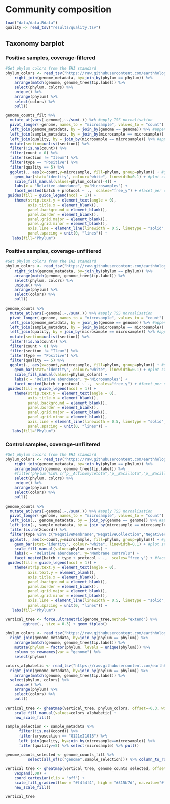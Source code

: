 # Community composition

```r
load("data/data.Rdata")
quality <- read_tsv("results/quality.tsv")
```

## Taxonomy barplot

### Positive samples, coverage-filtered

```r
#Get phylum colors from the EHI standard
phylum_colors <- read_tsv("https://raw.githubusercontent.com/earthhologenome/EHI_taxonomy_colour/main/ehi_phylum_colors.tsv") %>%
    right_join(genome_metadata, by=join_by(phylum == phylum)) %>%
    arrange(match(genome, genome_tree$tip.label)) %>%
    select(phylum, colors) %>% 
    unique() %>%
    arrange(phylum) %>%
    select(colors) %>%
    pull()

genome_counts_filt %>%
  mutate_at(vars(-genome),~./sum(.)) %>% #apply TSS nornalisation
  pivot_longer(-genome, names_to = "microsample", values_to = "count") %>% #reduce to minimum number of columns
  left_join(genome_metadata, by = join_by(genome == genome)) %>% #append genome metadata
  left_join(sample_metadata, by = join_by(microsample == microsample)) %>% #append sample metadata
  left_join(quality, by = join_by(microsample == microsample)) %>% #append sample metadata
  mutate(section=unlist(section)) %>%
  filter(!is.na(count)) %>%
  filter(count > 0) %>%
  filter(section != "Ileum") %>%
  filter(type == "Positive") %>%
  filter(quality == 5) %>%
  ggplot(., aes(x=count,y=microsample, fill=phylum, group=phylum)) + #grouping enables keeping the same sorting of taxonomic units
    geom_bar(stat="identity", colour="white", linewidth=0.1) + #plot stacked bars with white borders
    scale_fill_manual(values=phylum_colors[-4]) +
    labs(x = "Relative abundance", y="Microsamples") +
    facet_nested(batch + protocol ~ .,  scales="free_y") + #facet per day and treatment
 guides(fill = guide_legend(ncol = 1)) +
    theme(strip.text.y = element_text(angle = 0),
          axis.title.x = element_blank(),
          panel.background = element_blank(),
          panel.border = element_blank(),
          panel.grid.major = element_blank(),
          panel.grid.minor = element_blank(),
          axis.line = element_line(linewidth = 0.5, linetype = "solid", colour = "black"),
          panel.spacing = unit(0, "lines")) +
   labs(fill="Phylum")
```

### Positive samples, coverage-unfiltered

```r
#Get phylum colors from the EHI standard
phylum_colors <- read_tsv("https://raw.githubusercontent.com/earthhologenome/EHI_taxonomy_colour/main/ehi_phylum_colors.tsv") %>%
    right_join(genome_metadata, by=join_by(phylum == phylum)) %>%
    arrange(match(genome, genome_tree$tip.label)) %>%
    select(phylum, colors) %>% 
    unique() %>%
    arrange(phylum) %>%
    select(colors) %>%
    pull()

genome_counts %>%
  mutate_at(vars(-genome),~./sum(.)) %>% #apply TSS nornalisation
  pivot_longer(-genome, names_to = "microsample", values_to = "count") %>% #reduce to minimum number of columns
  left_join(genome_metadata, by = join_by(genome == genome)) %>% #append genome metadata
  left_join(sample_metadata, by = join_by(microsample == microsample)) %>% #append sample metadata
  left_join(quality, by = join_by(microsample == microsample)) %>% #append sample metadata
  mutate(section=unlist(section)) %>%
  filter(!is.na(count)) %>%
  filter(count > 0) %>%
  filter(section != "Ileum") %>%
  filter(type == "Positive") %>%
  filter(quality == 5) %>%
  ggplot(., aes(x=count,y=microsample, fill=phylum, group=phylum)) + #grouping enables keeping the same sorting of taxonomic units
    geom_bar(stat="identity", colour="white", linewidth=0.1) + #plot stacked bars with white borders
    scale_fill_manual(values=phylum_colors) +
    labs(x = "Relative abundance", y="Microsamples") +
    facet_nested(batch + protocol ~ .,  scales="free_y") + #facet per day and treatment
 guides(fill = guide_legend(ncol = 1)) +
    theme(strip.text.y = element_text(angle = 0),
          axis.title.x = element_blank(),
          panel.background = element_blank(),
          panel.border = element_blank(),
          panel.grid.major = element_blank(),
          panel.grid.minor = element_blank(),
          axis.line = element_line(linewidth = 0.5, linetype = "solid", colour = "black"),
          panel.spacing = unit(0, "lines")) +
   labs(fill="Phylum")

```

### Control samples, coverage-unfiltered

```r
#Get phylum colors from the EHI standard
phylum_colors <- read_tsv("https://raw.githubusercontent.com/earthhologenome/EHI_taxonomy_colour/main/ehi_phylum_colors.tsv") %>%
    right_join(genome_metadata, by=join_by(phylum == phylum)) %>%
    arrange(match(genome, genome_tree$tip.label)) %>%
    #filter(phylum %in% c("p__Actinomycetota","p__Bacillota","p__Bacillota_A","p__Pseudomonadota","p__Verrucomicrobiota")) %>%
    select(phylum, colors) %>% 
    unique() %>%
    arrange(phylum) %>%
    select(colors) %>%
    pull()

genome_counts %>%
  mutate_at(vars(-genome),~./sum(.)) %>% #apply TSS nornalisation
  pivot_longer(-genome, names_to = "microsample", values_to = "count") %>% #reduce to minimum number of columns
  left_join(., genome_metadata, by = join_by(genome == genome)) %>% #append genome metadata
  left_join(., sample_metadata, by = join_by(microsample == microsample)) %>% #append sample metadata
  filter(is.na(Xcoord)) %>%
  filter(type %in% c("NegativeMembrane","NegativeCollection","NegativeReaction")) %>%
  ggplot(., aes(x=count,y=microsample, fill=phylum, group=phylum)) + #grouping enables keeping the same sorting of taxonomic units
    geom_bar(stat="identity", colour="white", linewidth=0.1) + #plot stacked bars with white borders
    scale_fill_manual(values=phylum_colors) +
    labs(x = "Relative abundance", y="Membrane controls") +
    facet_nested(batch + type + protocol ~ .,  scales="free_y") + #facet per day and treatment
 guides(fill = guide_legend(ncol = 1)) +
    theme(strip.text.y = element_text(angle = 0),
          axis.text.y = element_blank(),
          axis.title.x = element_blank(),
          panel.background = element_blank(),
          panel.border = element_blank(),
          panel.grid.major = element_blank(),
          panel.grid.minor = element_blank(),
          axis.line = element_line(linewidth = 0.5, linetype = "solid", colour = "black"),
          panel.spacing = unit(0, "lines")) +
   labs(fill="Phylum")
```

```r
vertical_tree <- force.ultrametric(genome_tree,method="extend") %>%
        ggtree(., size = 0.3) + geom_tiplab()

phylum_colors <- read_tsv("https://raw.githubusercontent.com/earthhologenome/EHI_taxonomy_colour/main/ehi_phylum_colors.tsv") %>%
  right_join(genome_metadata, by=join_by(phylum == phylum)) %>%
    arrange(match(genome, genome_tree$tip.label)) %>%
    mutate(phylum = factor(phylum, levels = unique(phylum))) %>%
    column_to_rownames(var = "genome") %>%
    select(phylum)

colors_alphabetic <- read_tsv("https://raw.githubusercontent.com/earthhologenome/EHI_taxonomy_colour/main/ehi_phylum_colors.tsv") %>%
  right_join(genome_metadata, by=join_by(phylum == phylum)) %>%
    arrange(match(genome, genome_tree$tip.label)) %>%
  select(phylum, colors) %>%
    unique() %>%
    arrange(phylum) %>%
    select(colors) %>%
    pull()

vertical_tree <- gheatmap(vertical_tree, phylum_colors, offset=-0.3, width=0.1, colnames=FALSE) +
    scale_fill_manual(values=colors_alphabetic) +
    new_scale_fill()

sample_selection <- sample_metadata %>%
      filter(!is.na(Xcoord)) %>%
      filter(cryosection == "G121eI101B") %>%
      left_join(quality, by=join_by(microsample==microsample)) %>%
      filter(quality>=5) %>% select(microsample) %>% pull()

genome_counts_selected <- genome_counts_filt %>%
          select(all_of(c("genome",sample_selection))) %>% column_to_rownames(var="genome") %>% tss()

vertical_tree <- gheatmap(vertical_tree, genome_counts_selected, offset=-0.2, width=0.5, colnames=FALSE, colnames_angle=90, font.size=3, colnames_position="top", colnames_offset_y = 15) +
    vexpand(.08) +
    coord_cartesian(clip = "off") +
    scale_fill_gradient(low = "#f4f4f4", high = "#315b7d", na.value="#f4f4f4") +
    new_scale_fill()

vertical_tree
```
